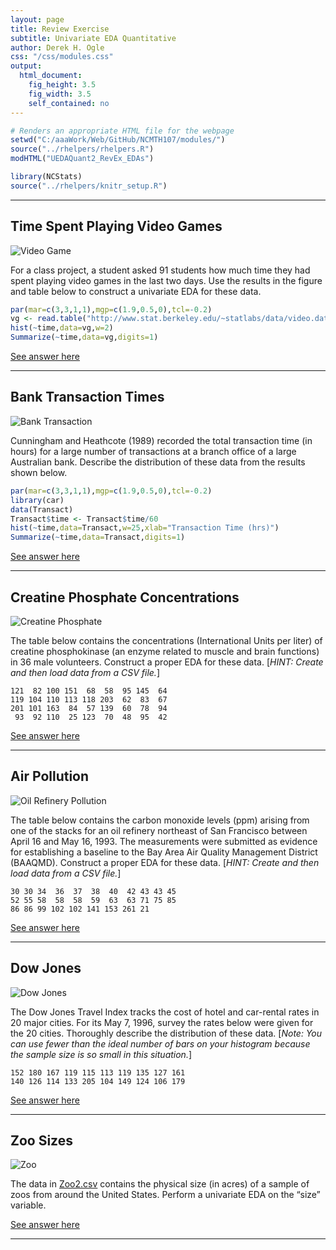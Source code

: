 ```yaml
---
layout: page
title: Review Exercise
subtitle: Univariate EDA Quantitative
author: Derek H. Ogle
css: "/css/modules.css"
output:
  html_document:
    fig_height: 3.5
    fig_width: 3.5
    self_contained: no
---
```


```r
# Renders an appropriate HTML file for the webpage
setwd("C:/aaaWork/Web/GitHub/NCMTH107/modules/")
source("../rhelpers/rhelpers.R")
modHTML("UEDAQuant2_RevEx_EDAs")
```

```r
library(NCStats)
source("../rhelpers/knitr_setup.R")
```

----

## Time Spent Playing Video Games 
<img src="zimgs/videogame.jpg" alt="Video Game" class="img-right">

For a class project, a student asked 91 students how much time they had spent playing video games in the last two days. Use the results in the figure and table below to construct a univariate EDA for these data.

```r
par(mar=c(3,3,1,1),mgp=c(1.9,0.5,0),tcl=-0.2)
vg <- read.table("http://www.stat.berkeley.edu/~statlabs/data/video.data",header=TRUE)
hist(~time,data=vg,w=2)
Summarize(~time,data=vg,digits=1)
```


[See answer here](zRevExAns/UEDAQuant2_EDAs.html#time-spent-playing-video-games)

----

## Bank Transaction Times
<img src="zimgs/bank.jpg" alt="Bank Transaction" class="img-right">

Cunningham and Heathcote (1989) recorded the total transaction time (in hours) for a large number of transactions at a branch office of a large Australian bank. Describe the distribution of these data from the results shown below.

```r
par(mar=c(3,3,1,1),mgp=c(1.9,0.5,0),tcl=-0.2)
library(car)
data(Transact)
Transact$time <- Transact$time/60
hist(~time,data=Transact,w=25,xlab="Transaction Time (hrs)")
Summarize(~time,data=Transact,digits=1)
```

[See answer here](zRevExAns/UEDAQuant2_EDAs.html#bank-transaction-times)

----

## Creatine Phosphate Concentrations
<img src="zimgs/creatine_phosphate.jpg" alt="Creatine Phosphate" class="img-right">

The table below contains the concentrations (International Units per liter) of creatine phosphokinase (an enzyme related to muscle and brain functions) in 36 male volunteers. Construct a proper EDA for these data. [*HINT: Create and then load data from a CSV file.*]

```
121  82 100 151  68  58  95 145  64
119 104 110 113 118 203  62  83  67
201 101 163  84  57 139  60  78  94
 93  92 110  25 123  70  48  95  42
```

[See answer here](zRevExAns/UEDAQuant2_EDAs#creatine-phosphate-concentrations)

----

## Air Pollution
<img src="zimgs/oil_refinery.jpg" alt="Oil Refinery Pollution" class="img-right">

The table below contains the carbon monoxide levels (ppm) arising from one of the stacks for an oil refinery northeast of San Francisco between April 16 and May 16, 1993. The measurements were submitted as evidence for establishing a baseline to the Bay Area Air Quality Management District (BAAQMD). Construct a proper EDA for these data. [*HINT: Create and then load data from a CSV file.*]

```
30 30 34  36  37  38  40  42 43 43 45
52 55 58  58  58  59  63  63 71 75 85
86 86 99 102 102 141 153 261 21
```

[See answer here](zRevExAns/UEDAQuant2_EDAs#air-pollution)

----

## Dow Jones
<img src="zimgs/DowJones.jpg" alt="Dow Jones" class="img-right">

The Dow Jones Travel Index tracks the cost of hotel and car-rental rates in 20 major cities. For its May 7, 1996, survey the rates below were given for the 20 cities. Thoroughly describe the distribution of these data. [*Note: You can use fewer than the ideal number of bars on your histogram because the sample size is so small in this situation.*]

```
152 180 167 119 115 113 119 135 127 161
140 126 114 133 205 104 149 124 106 179
```

[See answer here](zRevExAns/UEDAQuant2_EDAs#dow-jones)

----

## Zoo Sizes
<img src="zimgs/zoo.jpg" alt="Zoo" class="img-right">

The data in [Zoo2.csv](https://raw.githubusercontent.com/droglenc/NCData/master/Zoo2.csv) contains the physical size (in acres) of a sample of zoos from around the United States. Perform a univariate EDA on the "size" variable.

[See answer here](zRevExAns/UEDAQuant2_EDAs#zoo-sizes)

----
